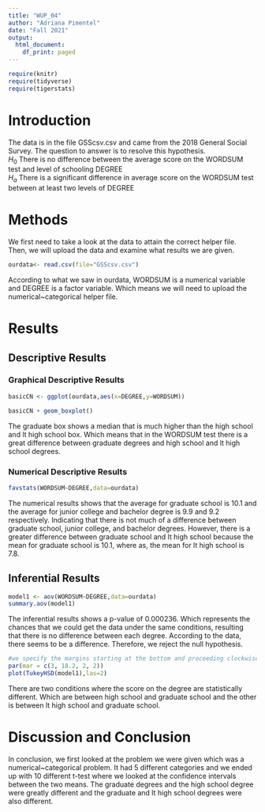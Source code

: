 ```yaml
---
title: "WUP_04"
author: "Adriana Pimentel"
date: "Fall 2021"
output:
  html_document:
    df_print: paged
---
```


```r
require(knitr)
require(tidyverse)
require(tigerstats)

```

# Introduction

<!--In this section you explain what you are trying to show.  Where did the data come from?  What is the research or other question you are trying to answer?!-->

The data is in the file GSScsv.csv and came from the 2018 General Social Survey.  The question to answer is to resolve this hypothesis.  
$H_0$ There is no difference between the average score on the WORDSUM test and level of schooling DEGREE  
$H_a$ There is a significant difference in average score on the WORDSUM test between at least two levels of DEGREE  

# Methods

<!--Decide on your methods:  use "variable analysis" or other appropriate descriptors.  Make sure to choose at least one graphical method and at least one numerical method.!-->

We first need to take a look at the data to attain the correct helper file. Then, we will upload the data and examine what results we are given.  

```r
ourdata<- read.csv(file="GSScsv.csv")
```

According to what we saw in ourdata, WORDSUM is a numerical variable and DEGREE is a factor variable. Which means we will need to upload the numerical~categorical helper file.  

# Results

<!--Divide this section into two sub-sections:  One for your descriptive  results and one for your inferential results.!-->

## Descriptive Results

### Graphical Descriptive Results

<!--Graphical results here.  Make sure to show your code.  Provide appropriate labels for axes, giving units if possible, and provide a good title for the graph, too.  Use the graphical results to describe the patterns if any that exist in the data as focused toward the research question!-->

```r
basicCN <- ggplot(ourdata,aes(x=DEGREE,y=WORDSUM))

basicCN + geom_boxplot()
```
    
The graduate box shows a median that is much higher than the high school and lt high school box. Which means that in the WORDSUM test there is a great difference between graduate degrees and high school and lt high school degrees.  
  
### Numerical Descriptive Results

<!--Numerical results go here. Use the numerical results to describe the patterns if any that exist in the data as focused toward the research question!-->

```r
favstats(WORDSUM~DEGREE,data=ourdata)
```
  
The numerical results shows that the average for graduate school is 10.1 and the average for junior college and bachelor degree is 9.9 and 9.2 respectively. Indicating that there is not much of a difference between graduate school, junior college, and bachelor degrees. However, there is a greater difference between graduate school and lt high school because the mean for graduate school is 10.1, where as, the mean for lt high school is 7.8.  
  
## Inferential Results
<!--State hypothesis clearly.  Make sure your discussion of the inferential test covers all the aspects that the test output produces, such as test statistic, p-value etc.  Make a decision about the null hypothesis, explain the assumptions on which the selected test/procedure was based, and why the chosen procedure satisfys the assumptions and is appropriate to answer the research question!-->

```r
model1 <- aov(WORDSUM~DEGREE,data=ourdata)
summary.aov(model1)
```
        
The inferential results shows a p-value of 0.000236. Which represents the chances that we could get the data under the same conditions, resulting that there is no difference between each degree. According to the data, there seems to be a difference. Therefore, we reject the null hypothesis.      
 
```r
#we specify the margins starting at the bottom and proceeding clockwise - thus 8.7 is the left side margin to hold the names of the factors
par(mar = c(3, 18.2, 2, 2))
plot(TukeyHSD(model1),las=2)
```
  
There are two conditions where the score on the degree are statistically different. Which are between high school and graduate school and the other is between lt high school and graduate school.  
        
# Discussion and Conclusion

<!--Discussion and conclusion here.  If you found a relationship be sure to consider whether the relationship occurs because one of the variavbles causes the other, or whether they perhasps are related for some other reason.  Watch the chapter 6 videos from the GeorgeTown videos collection.!-->
    
In conclusion, we first looked at the problem we were given which was a numerical~categorical problem. It had 5 different categories and we ended up with 10 different t-test where we looked at the confidence intervals between the two means. The graduate degrees and the high school degree were greatly different and the graduate and lt high school degrees were also different.      
    
